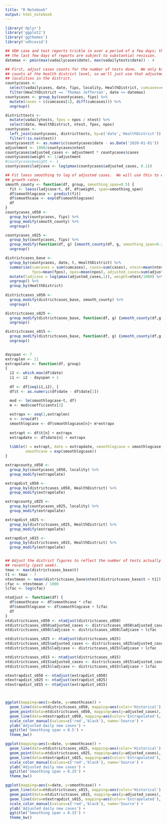 ```yaml
---
title: "R Notebook"
output: html_notebook
---
```


```r
library('dplyr')
library('ggplot2')
library('ggthemes')
library('vdhcovid')
```


```r
## VDH case and test reports trickle in over a period of a few days; therefore,
## the last few days of reports are subject to substantial revision.
datemax <- pmin(max(vadailycases$date), max(vadailytests$date)) - 4

## First, adjust cases counts for the number of tests done.  We only know the test 
## counts at the health district level, so we'll just use that adjustment for all
## localities in the district.
countycases <- 
  select(vadailycases, date, fips, locality, HealthDistrict, cumcases=cases) %>%
  filter(HealthDistrict == 'Thomas Jefferson', date <= datemax)
countycases <- group_by(countycases, fips) %>% 
  mutate(cases = c(cumcases[1], diff(cumcases))) %>%
  ungroup()

districttests <- 
  mutate(vadailytests, fpos = npos / ntest) %>%
  select(date, HealthDistrict, ntest, fpos, npos)
countycases <- 
  left_join(countycases, districttests, by=c('date','HealthDistrict')) %>%
  filter(!is.na(ntest))
countycases$t <- as.numeric(countycases$date - as.Date('2020-01-01'))
adjustment <- 1000/countycases$ntest
countycases$adjusted_cases <- adjustment * countycases$cases
countycases$weight <- 1/adjustment
#countycases$weight <- 1
countycases$ladjcase <- log(pmax(countycases$adjusted_cases, 0.1))
```

```r
## Fit loess smoothing to log of adjusted cases.  We will use this to estimate 
## growth rates.
smooth_county <- function(df, group, smoothing_span=0.5) {
  fit <- loess(ladjcase~t, df, df$weight, span=smoothing_span)
  df$smoothlogcase <- predict(fit)
  df$smoothcase <- exp(df$smoothlogcase)
  df
}
countycases_s050 <- 
  group_by(countycases, fips) %>% 
  group_modify(smooth_county) %>%
  ungroup()

countycases_s025 <- 
  group_by(countycases, fips) %>% 
  group_modify(function(df, g) {smooth_county(df, g, smoothing_span=0.25)}) %>%
  ungroup()

districtcases_base <-
  group_by(countycases, date, t, HealthDistrict) %>%
  summarise(cumcases = sum(cumcases), cases=sum(cases), ntest=mean(ntest),
            fpos=mean(fpos), npos=mean(npos), adjusted_cases=sum(adjusted_cases)) %>%
  mutate(ladjcase = log(pmax(adjusted_cases,1)), weight=ntest/1000) %>%
  ungroup() %>%
  group_by(HealthDistrict)
  
districtcases_s050 <- 
  group_modify(districtcases_base, smooth_county) %>%
  ungroup()

districtcases_s025 <-
  group_modify(districtcases_base, function(df, g) {smooth_county(df,g, smoothing_span=0.25)}) %>%
  ungroup()

districtcases_s015 <-
  group_modify(districtcases_base, function(df, g) {smooth_county(df,g, smoothing_span=0.15)}) %>%
  ungroup()
  

```


```r
dayspan <- 7
extraplen <- 21
extrapolate <- function(df, group)
{
  i2 <- which.max(df$date)
  i1 <- i2 - dayspan + 1
  
  df <- df[seq(i1,i2), ]
  df$t <- as.numeric(df$date - df$date[1])

  mod <- lm(smoothlogcase~t, df)
  m <- mod$coefficients[2]
  
  extrapx <- seq(1,extraplen)
  n <- nrow(df)
  smoothlogcase <- df$smoothlogcase[n]+ m*extrapx
  
  extrapt <- df$t[n] + extrapx
  extrapdate <- df$date[n] + extrapx
  
  tibble(t = extrapt, date = extrapdate, smoothlogcase = smoothlogcase, 
         smoothcase = exp(smoothlogcase))
}

extrapcounty_s050 <- 
  group_by(countycases_s050, locality) %>%
  group_modify(extrapolate)

extrapdist_s050 <- 
  group_by(districtcases_s050, HealthDistrict) %>%
  group_modify(extrapolate)

extrapcounty_s025 <- 
  group_by(countycases_s025, locality) %>%
  group_modify(extrapolate)

extrapdist_s025 <- 
  group_by(districtcases_s025, HealthDistrict) %>%
  group_modify(extrapolate)

extrapdist_s015 <- 
  group_by(districtcases_s015, HealthDistrict) %>%
  group_modify(extrapolate)


## Adjust the district figures to reflect the number of tests actually being done
## recently (past week).
tmax <- max(districtcases_base$t)
t1 <- tmax - 7
ntestmean <- mean(districtcases_base$ntest[districtcases_base$t > t1])
cfac <- ntestmean / 1000
lcfac <- log(cfac)

ntadjust <- function(df) {
  df$smoothcase <- df$smoothcase * cfac
  df$smoothlogcase <- df$smoothlogcase + lcfac
  df  
}
ntdistrictcases_s050 <- ntadjust(districtcases_s050)
ntdistrictcases_s050$adjusted_cases <- districtcases_s050$adjusted_cases * cfac
ntdistrictcases_s050$ladjcase <- districtcases_s050$ladjcase + lcfac

ntdistrictcases_s025 <- ntadjust(districtcases_s025)
ntdistrictcases_s025$adjusted_cases <- districtcases_s025$adjusted_cases * cfac
ntdistrictcases_s025$ladjcase <- districtcases_s025$ladjcase + lcfac

ntdistrictcases_s015 <- ntadjust(districtcases_s015)
ntdistrictcases_s015$adjusted_cases <- districtcases_s015$adjusted_cases * cfac
ntdistrictcases_s015$ladjcase <- districtcases_s015$ladjcase + lcfac

ntextrapdist_s050 <- ntadjust(extrapdist_s050)
ntextrapdist_s025 <- ntadjust(extrapdist_s025)
ntextrapdist_s015 <- ntadjust(extrapdist_s015)



ggplot(mapping=aes(x=date, y=smoothcase)) +
  geom_line(data=ntdistrictcases_s050, mapping=aes(color='Historical'), size=1.2) +
  geom_point(data=ntdistrictcases_s050, mapping=aes(y=adjusted_cases), color='black') +
  geom_line(data=ntextrapdist_s050, mapping=aes(color='Extrapolated'), size=1.2) +
  scale_color_manual(values=c('red','black'), name='Source') +
  ylab('Adjusted daily new cases') +
  ggtitle('Smoothing span = 0.5') +
  theme_bw()

ggplot(mapping=aes(x=date, y=smoothcase)) +
  geom_line(data=ntdistrictcases_s025, mapping=aes(color='Historical'), size=1.2) +
  geom_point(data=ntdistrictcases_s025, mapping=aes(y=adjusted_cases), color='black') +
  geom_line(data=ntextrapdist_s025, mapping=aes(color='Extrapolated'), size=1.2) +
  scale_color_manual(values=c('red','black'), name='Source') +
  ylab('Adjusted daily new cases') +
  ggtitle('Smoothing span = 0.25') +
  theme_bw()

ggplot(mapping=aes(x=date, y=smoothcase)) +
  geom_line(data=ntdistrictcases_s015, mapping=aes(color='Historical'), size=1.2) +
  geom_point(data=ntdistrictcases_s015, mapping=aes(y=adjusted_cases), color='black') +
  geom_line(data=ntextrapdist_s015, mapping=aes(color='Extrapolated'), size=1.2) +
  scale_color_manual(values=c('red','black'), name='Source') +
  ylab('Adjusted daily new cases') +
  ggtitle('Smoothing span = 0.15') +
  theme_bw()


```
